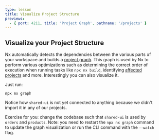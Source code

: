 ```yaml
---
type: lesson
title: Visualize Project Structure
previews:
  - { port: 4211, title: 'Project Graph', pathname: '/projects' }
---
```


## Visualize your Project Structure


<VideoLink link="https://youtu.be/gc4N7kxiA50?t=530"></VideoLink>

Nx automatically detects the dependencies between the various parts of your workspace and builds a [project graph](/features/explore-graph). This graph is used by Nx to perform various optimizations such as determining the correct order of execution when running tasks like `npx nx build`, identifying [affected projects](/features/run-tasks#run-tasks-on-projects-affected-by-a-pr) and more. Interestingly you can also visualize it.

Just run:

```shell
npx nx graph
```

Notice how `shared-ui` is not yet connected to anything because we didn't import it in any of our projects.

Exercise for you: change the codebase such that `shared-ui` is used by `orders` and `products`. Note: you need to restart the `npx nx graph` command to update the graph visualization or run the CLI command with the `--watch` flag.
